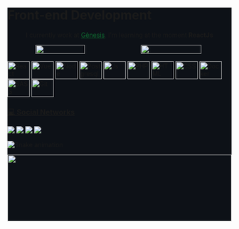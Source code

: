 <div style="background: #0D1117;">
<p align="center">
    <h1>Front-end Development</h1>
</p>

<p align="center">
  I currently work at <a href='https://www.genesis.tec.br/' style="color: #0f6d31">Gênesis</a>, I'm learning at the moment <strong>ReactJs</strong>
</p>

<div align="center">
  <div style="display: flex; align-items: center;">
    <img width="47%" src="https://github-readme-stats.vercel.app/api?username=igorm-oliveira&count_private=true&show_icons=true&hide_border=true&bg_color=161B22&title_color=0f6d31&text_color=0f6d31&icon_color=0f6d31" />
    <img width="52%" src="https://activity-graph.herokuapp.com/graph?username=igorm-oliveira&color=0f6d31&bg_color=161B22&hide_border=true" />
  </div>
</div>

<div style="display: inline_block"><br>
    <img align="center" alt="React" height="40" width="50" src="https://raw.githubusercontent.com/devicons/devicon/master/icons/react/react-original.svg">
    <img align="center" alt="Vue" height="40" width="50" src="https://raw.githubusercontent.com/devicons/devicon/master/icons/vuejs/vuejs-original.svg">
    <img align="center" alt="Node" height="40" width="50" src="https://raw.githubusercontent.com/devicons/devicon/master/icons/nodejs/nodejs-original.svg">
    <img align="center" alt="Postgresql" height="40" width="50" src="https://raw.githubusercontent.com/devicons/devicon/master/icons/postgresql/postgresql-original.svg">
    <img align="center" alt="Js" height="40" width="50" src="https://raw.githubusercontent.com/devicons/devicon/master/icons/javascript/javascript-plain.svg">
    <img align="center" alt="PHP" height="40" width="50" src="https://raw.githubusercontent.com/devicons/devicon/master/icons/php/php-plain.svg">
    <img align="center" alt="HTML" height="40" width="50" src="https://raw.githubusercontent.com/devicons/devicon/master/icons/html5/html5-original.svg">
    <img align="center" alt="CSS" height="40" width="50" src="https://raw.githubusercontent.com/devicons/devicon/master/icons/css3/css3-original.svg">
    <img align="center" alt="Docker" height="40" width="50" src="https://raw.githubusercontent.com/devicons/devicon/master/icons/docker/docker-original.svg">
    <img align="center" alt="SASS" height="40" width="50" src="https://raw.githubusercontent.com/devicons/devicon/master/icons/sass/sass-original.svg">
    <img align="center" alt="Git" height="40" width="50" src="https://raw.githubusercontent.com/devicons/devicon/master/icons/git/git-original.svg">
</div>


### [💻 Social Networks](#-languages-)

[<img src="https://img.shields.io/badge/LinkedIn-0077B5?style=for-the-badge&logo=linkedin&logoColor=white" />](https://www.linkedin.com/in/igor-matos-oliveira-869a18179/r)
[<img src="https://img.shields.io/badge/Instagram-E4405F?style=for-the-badge&logo=instagram&logoColor=white" />](https://www.instagram.com/igorm_oliveita/)
[<img src = "https://img.shields.io/badge/facebook-%231877F2.svg?&style=for-the-badge&logo=facebook&logoColor=white">](https://www.facebook.com/Igor.Matos6)
[<img src = "https://img.shields.io/badge/twitter-%231DA1F2.svg?&style=for-the-badge&logo=twitter&logoColor=white">](https://twitter.com/IgorMOli)


![Snake animation](https://github.com/IgorM-Oliveira/IgorM-Oliveira/blob/output/github-contribution-grid-snake.svg)

<img src="https://github.com/IgorM-Oliveira/IgorM-Oliveira/blob/main/sea.svg" width="100%" height="150">

[Badges]: https://github.com/alexandresanlim/Badges4-README.md-Profile
</div>
